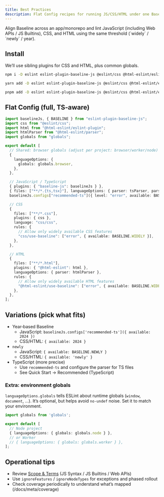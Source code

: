 ```yaml
---
title: Best Practices
description: Flat Config recipes for running JS/CSS/HTML under one Baseline policy.
---
```


<Callout title="Goal" type="info">
Align Baseline across an app/monorepo and lint JavaScript (including Web APIs /
JS Builtins), CSS, and HTML using the same threshold (`widely` / `newly` /
year).
</Callout>


## Install
We’ll use sibling plugins for CSS and HTML, plus common globals.

```bash tab="npm"
npm i -D eslint eslint-plugin-baseline-js @eslint/css @html-eslint/eslint-plugin @html-eslint/parser globals
```

```bash tab="yarn"
yarn add -D eslint eslint-plugin-baseline-js @eslint/css @html-eslint/eslint-plugin @html-eslint/parser globals
```

```bash tab="pnpm"
pnpm add -D eslint eslint-plugin-baseline-js @eslint/css @html-eslint/eslint-plugin @html-eslint/parser globals
```


## Flat Config (full, TS‑aware)

```ts title="eslint.config.ts (TS aware)"
import baselineJs, { BASELINE } from "eslint-plugin-baseline-js";
import css from "@eslint/css";
import html from "@html-eslint/eslint-plugin";
import htmlParser from "@html-eslint/parser";
import globals from "globals";

export default [
  // Shared: browser globals (adjust per project: browser/worker/node)
  {
    languageOptions: {
      globals: globals.browser,
    },
  },

  // JavaScript / TypeScript
  { plugins: { "baseline-js": baselineJs } },
  { files: ["**/*.{ts,tsx}"], languageOptions: { parser: tsParser, parserOptions: { project: ["./tsconfig.json"] } } },
  baselineJs.configs["recommended-ts"]({ level: "error", available: BASELINE.WIDELY }),

  // CSS
  {
    files: ["**/*.css"],
    plugins: { css },
    language: "css/css",
    rules: {
      // Allow only widely available CSS features
      "css/use-baseline": ["error", { available: BASELINE.WIDELY }],
    },
  },

  // HTML
  {
    files: ["**/*.html"],
    plugins: { "@html-eslint": html },
    languageOptions: { parser: htmlParser },
    rules: {
      // Allow only widely available HTML features
      "@html-eslint/use-baseline": ["error", { available: BASELINE.WIDELY }],
    },
  },
];
```

## Variations (pick what fits)

- Year‑based Baseline
  - JavaScript: `baselineJs.configs['recommended-ts']({ available: 2024 })`
  - CSS/HTML: `{ available: 2024 }`
- `newly`
  - JavaScript: `{ available: BASELINE.NEWLY }`
  - CSS/HTML: `{ available: 'newly' }`
- TypeScript (more precise)
  - Use `recommended-ts` and configure the parser for TS files
  - See Quick Start → Recommended (TypeScript)

### Extra: environment globals

`languageOptions.globals` tells ESLint about runtime globals (`window`,
`document`, …). It’s optional, but helps avoid `no-undef` noise. Set it to match
your environment.

```ts title="Node / Worker"
import globals from 'globals';

export default [
  // Node project
  { languageOptions: { globals: globals.node } },
  // or Worker
  // { languageOptions: { globals: globals.worker } },
];
```

## Operational tips

- Review <a href="/docs/concepts">Scope & Terms</a> (JS Syntax / JS Builtins /
  Web APIs)
- Use `ignoreFeatures` / `ignoreNodeTypes` for exceptions and phased rollout
- Check coverage periodically to understand what’s mapped (/docs/meta/coverage)
